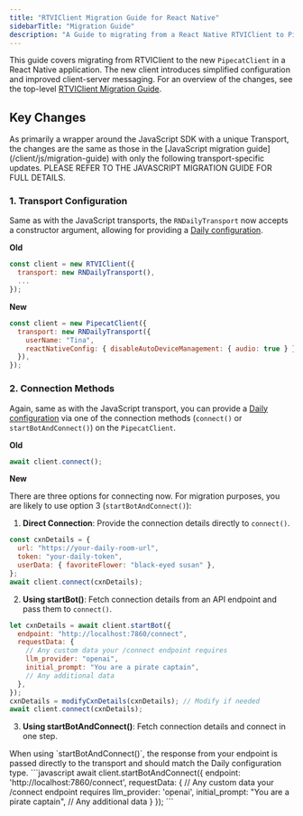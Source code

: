 ```yaml
---
title: "RTVIClient Migration Guide for React Native"
sidebarTitle: "Migration Guide"
description: "A Guide to migrating from a React Native RTVIClient to PipecatClient"
---
```


This guide covers migrating from RTVIClient to the new `PipecatClient` in a React Native application. The new client introduces simplified configuration and improved client-server messaging. For an overview of the changes, see the top-level [RTVIClient Migration Guide](/client/migration-guide).

## Key Changes

<Tip>
  As primarily a wrapper around the JavaScript SDK with a unique Transport, the
  changes are the same as those in the [JavaScript migration
  guide](/client/js/migration-guide) with only the following transport-specific
  updates. PLEASE REFER TO THE JAVASCRIPT MIGRATION GUIDE FOR FULL DETAILS.
</Tip>

### 1. Transport Configuration

Same as with the JavaScript transports, the `RNDailyTransport` now accepts a constructor argument, allowing for providing a [Daily configuration](https://docs.daily.co/reference/rn-daily-js/daily-call-client/properties).

**Old**

```javascript
const client = new RTVIClient({
  transport: new RNDailyTransport(),
  ...
});
```

**New**

```javascript
const client = new PipecatClient({
  transport: new RNDailyTransport({
    userName: "Tina",
    reactNativeConfig: { disableAutoDeviceManagement: { audio: true } },
  }),
});
```

### 2. Connection Methods

Again, same as with the JavaScript transport, you can provide a [Daily configuration](https://docs.daily.co/reference/rn-daily-js/daily-call-client/properties) via one of the connection methods (`connect()` or `startBotAndConnect()`) on the `PipecatClient`.

**Old**

```javascript
await client.connect();
```

**New**

There are three options for connecting now. For migration purposes, you are likely to use option 3 (`startBotAndConnect()`):

1. **Direct Connection**: Provide the connection details directly to `connect()`.

```javascript
const cxnDetails = {
  url: "https://your-daily-room-url",
  token: "your-daily-token",
  userData: { favoriteFlower: "black-eyed susan" },
};
await client.connect(cxnDetails);
```

2. **Using startBot()**: Fetch connection details from an API endpoint and pass them to `connect()`.

```javascript
let cxnDetails = await client.startBot({
  endpoint: "http://localhost:7860/connect",
  requestData: {
    // Any custom data your /connect endpoint requires
    llm_provider: "openai",
    initial_prompt: "You are a pirate captain",
    // Any additional data
  },
});
cxnDetails = modifyCxnDetails(cxnDetails); // Modify if needed
await client.connect(cxnDetails);
```

3. **Using startBotAndConnect()**: Fetch connection details and connect in one step.

<Note>
  When using `startBotAndConnect()`, the response from your endpoint is passed directly to the transport and should match the Daily configuration type.
</Note>
```javascript
await client.startBotAndConnect({
  endpoint: 'http://localhost:7860/connect',
  requestData: {
    // Any custom data your /connect endpoint requires
    llm_provider: 'openai',
    initial_prompt: "You are a pirate captain",
    // Any additional data
  }
});
```
